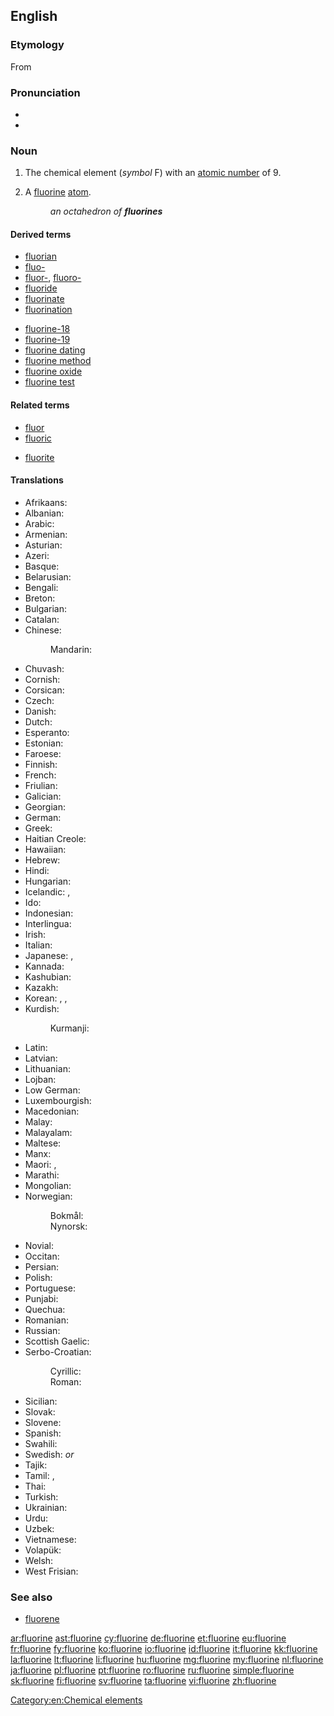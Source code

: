 ==English==
{{elements|F|oxygen|O|neon|Ne}}

===Etymology===
From {{etyl|la|en}} {{term|fluor||flow|lang=la}} {{suffix||ine}}

===Pronunciation===
* {{audio|en-us-fluorine.ogg|Audio (US)|lang=en}}
* {{rhymes|ɔɹiːn|ɔːɹɪn}}

===Noun===
{{en-noun|~}}
{{wikipedia}}

# {{context|uncountable|lang=en}} The chemical element (''symbol'' F) with an [[atomic number]] of 9.
# {{context|chemistry|countable|lang=en}} A [[fluorine]] [[atom]].
#: ''an octahedron of '''fluorines'''''

====Derived terms====
{{der-top}}
* [[fluorian]]
* [[fluo-]]
* [[fluor-]], [[fluoro-]]
* [[fluoride]]
* [[fluorinate]]
* [[fluorination]]
{{der-mid}}
* [[fluorine-18]]
* [[fluorine-19]]
* [[fluorine dating]]
* [[fluorine method]]
* [[fluorine oxide]]
* [[fluorine test]]
{{der-bottom}}

====Related terms====
{{rel-top}}
* [[fluor]]
* [[fluoric]]
{{rel-mid}}
* [[fluorite]]
{{rel-bottom}}

====Translations====
{{trans-top|chemical element}}
* Afrikaans: {{t|af|fluoor}}
* Albanian: {{t|sq|fluor}}
* Arabic: {{t|ar|فلور|m|tr=filūr}}
* Armenian: {{t|hy|ֆտոր|tr=ftor}}
* Asturian: {{t+|ast|flúor}}
* Azeri: {{t|az|flüor}}
* Basque: {{t|eu|fluoroa}}
* Belarusian: {{t|be|фтор|m|tr=ftor}}
* Bengali: {{t|bn|ফ্লুরিন|sc=Beng|tr=phlurin}}
* Breton: {{t|br|fluor|m}}
* Bulgarian: {{t|bg|флуор|m|tr=fluór}}
* Catalan: {{t|ca|fluor}}
* Chinese:
*: Mandarin: {{t+|cmn|氟|tr=fú|sc=Hani}}
* Chuvash: {{t|cv|фтор|sc=Cyrl|tr=ftor}}
* Cornish: {{t|kw|fluryn}}
* Corsican: {{t|co|fluoru}}
* Czech: {{t+|cs|fluor|m}}
* Danish: {{t+|da|fluor}}
* Dutch: {{t+|nl|fluor|n}}
* Esperanto: {{t+|eo|fluoro}}
* Estonian: {{t+|et|fluor}}
* Faroese: {{t|fo|flúr}}
* Finnish: {{t+|fi|fluori}}
* French: {{t+|fr|fluor|m}}
* Friulian: {{t|fur|fluôr}}
* Galician: {{t+|gl|flúor}}
* Georgian: {{t|ka|ფთორი|tr=p't'ori|sc=Geor}}
* German: {{t+|de|Fluor|n}}
* Greek: {{t+|el|φθόριο|n|tr=fthório}}
* Haitian Creole: {{t|ht|fliyò}}
* Hawaiian: {{t|haw|fluorine}}
* Hebrew: {{t+|he|פלואור|tr=fluor}}
* Hindi: {{t|hi|तरस्विनी|tr=tarasvinī}}
* Hungarian: {{t+|hu|fluor}}
* Icelandic: {{t+|is|flúor|n}}, {{t+|is|flúr}}
* Ido: {{t+|io|fluoro}}
* Indonesian: {{t+|id|fluor}}
* Interlingua: {{t|ia|fluor}}
* Irish: {{t+|ga|fluairín}}
* Italian: {{t+|it|fluoro|m}}
* Japanese: {{t+|ja|フッ素|tr=fusso}}, {{t|ja|フッソ|tr=fusso}}
* Kannada: {{t|kn|ಫ್ಲೂರೀನ್|sc=Knda|tr=phlūrīn}}
* Kashubian: {{t|csb|fluòr}}
* Kazakh: {{t|kk|фтор|tr=ftor|sc=Cyrl}}
* Korean: {{t+|ko|플루오르|tr=peulluoreu|sc=Hang}}, {{t+|ko|불소|tr=弗素, bulso|sc=Hang}}, {{t+|ko|플루오린|tr=peulluorin|sc=Hang}}
* Kurdish:
*: Kurmanji: {{t|ku|fluor}}
{{trans-mid}}
* Latin: {{t+|la|fluor}}
* Latvian: {{t|lv|fluors|m}}
* Lithuanian: {{t+|lt|fluoras}}
* Lojban: {{t|jbo|li'orkliru}}
* Low German: {{t|nds|fluor}}
* Luxembourgish: {{t|lb|Fluor}}
* Macedonian: {{t|mk|флуор|tr=fluor}}
* Malay: {{t|ms|fluorin}}
* Malayalam: {{t|ml|ഫ്ലൂറിന്‍|sc=Mlym|tr=phlūṟin‍}}
* Maltese: {{t|mt|fluoru}}
* Manx: {{t|gv|fluoreen}}
* Maori: {{t|mi|hau kōwhai}}, {{t|mi|pūkōwhai}}
* Marathi: {{t|mr|फ्लोरिन|sc=Deva|tr=phlōrin}}
* Mongolian: {{t|mn|фтор|tr=ftor|sc=Cyrl}}
* Norwegian: 
*: Bokmål: {{t+|nb|fluor|m|n}}
*: Nynorsk: {{t+|nn|fluor|m|n}}
* Novial: {{t|nov|fluore}}
* Occitan: {{t|oc|fluor}}
* Persian: {{t+|fa|فلوئور|tr=folu'or, felo'or, flu'or}}
* Polish: {{t+|pl|fluor|m}}
* Portuguese: {{t+|pt|flúor|m}}
* Punjabi: {{t|pa|ਫਲੋਰੀਨ|sc=Guru|tr=phlōrīn}}
* Quechua: {{t|qu|flur}}
* Romanian: {{t+|ro|fluor|n}}
* Russian: {{t+|ru|фтор|m|tr=ftor}}
* Scottish Gaelic: {{t|gd|fluairin}}
* Serbo-Croatian:
*: Cyrillic: {{t|sh|флуор|m|sc=Cyrl}}
*: Roman: {{t|sh|fluor|m|sc=Latn}}
* Sicilian: {{t+|scn|fluoru}}
* Slovak: {{t|sk|fluór|m}}
* Slovene: {{t+|sl|fluor}}
* Spanish: {{t+|es|flúor|m}}
* Swahili: {{t|sw|florini}}
* Swedish: {{t+|sv|fluor|n}} ''or'' {{g|c}}
* Tajik: {{t|tg|фтор|tr=ftor|sc=Cyrl}}
* Tamil: {{t|ta|ஃவுளூரின்|tr=fuḷūriṉ}}, {{t|ta|வினைவியம்|tr=vinaiviyam}}
* Thai: {{t|th|ฟลูออรีน|tr=flūorīn}}
* Turkish: {{t+|tr|flor}}
* Ukrainian: {{t|uk|фтор|m|tr=ftor}}
* Urdu: {{t|ur|فلورین|tr=florīn}}
* Uzbek: {{t|uz|фтор|tr=ftor|sc=Cyrl}}
* Vietnamese: {{t+|vi|flo}}
* Volapük: {{t+|vo|fluorin}}
* Welsh: {{t+|cy|fflworin}}
* West Frisian: {{t+|fy|fluor}}
{{trans-bottom}}

===See also===
* [[fluorene]]

[[Category:en:Chemical elements]]

[[ar:fluorine]]
[[ast:fluorine]]
[[cy:fluorine]]
[[de:fluorine]]
[[et:fluorine]]
[[eu:fluorine]]
[[fr:fluorine]]
[[fy:fluorine]]
[[ko:fluorine]]
[[io:fluorine]]
[[id:fluorine]]
[[it:fluorine]]
[[kk:fluorine]]
[[la:fluorine]]
[[lt:fluorine]]
[[li:fluorine]]
[[hu:fluorine]]
[[mg:fluorine]]
[[my:fluorine]]
[[nl:fluorine]]
[[ja:fluorine]]
[[pl:fluorine]]
[[pt:fluorine]]
[[ro:fluorine]]
[[ru:fluorine]]
[[simple:fluorine]]
[[sk:fluorine]]
[[fi:fluorine]]
[[sv:fluorine]]
[[ta:fluorine]]
[[vi:fluorine]]
[[zh:fluorine]]